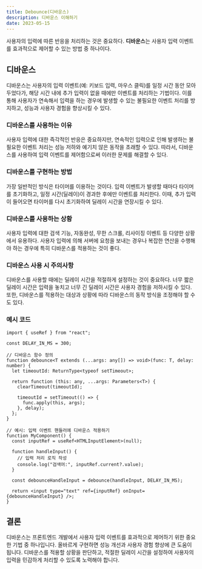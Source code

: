 ```yaml
---
title: Debounce(디바운스)
description: 디바운스 이해하기
date: 2023-05-15
---
```


사용자의 입력에 따른 반응을 처리하는 것은 중요하다. **디바운스**는 사용자 입력 이벤트를 효과적으로 제어할 수 있는 방법 중 하나이다.

## 디바운스

디바운스는 사용자의 입력 이벤트(예: 키보드 입력, 마우스 클릭)를 일정 시간 동안 모아두었다가, 해당 시간 내에 추가 입력이 없을 때에만 이벤트를 처리하는 기법이다. 이를 통해 사용자가 연속해서 입력을 하는 경우에 발생할 수 있는 불필요한 이벤트 처리를 방지하고, 성능과 사용자 경험을 향상시킬 수 있다.

### 디바운스를 사용하는 이유

사용자 입력에 대한 즉각적인 반응은 중요하지만, 연속적인 입력으로 인해 발생하는 불필요한 이벤트 처리는 성능 저하와 예기치 않은 동작을 초래할 수 있댜. 따라서, 디바운스를 사용하여 입력 이벤트를 제어함으로써 이러한 문제를 해결할 수 있다.

### 디바운스를 구현하는 방법

가장 일반적인 방식은 타이머를 이용하는 것이다. 입력 이벤트가 발생할 때마다 타이머를 초기화하고, 일정 시간(딜레이)이 경과한 후에만 이벤트를 처리한다. 이때, 추가 입력이 들어오면 타이머를 다시 초기화하여 딜레이 시간을 연장시킬 수 있다.

### 디바운스를 사용하는 상황

사용자 입력에 대한 검색 기능, 자동완성, 무한 스크롤, 리사이징 이벤트 등 다양한 상황에서 유용하다. 사용자 입력에 의해 서버에 요청을 보내는 경우나 복잡한 연산을 수행해야 하는 경우에 특히 디바운스를 적용하는 것이 좋다.

### 디바운스 사용 시 주의사항

디바운스를 사용할 때에는 딜레이 시간을 적절하게 설정하는 것이 중요하다. 너무 짧은 딜레이 시간은 입력을 놓치고 너무 긴 딜레이 시간은 사용자 경험을 저하시킬 수 있다. 또한, 디바운스를 적용하는 대상과 상황에 따라 디바운스의 동작 방식을 조정해야 할 수도 있다.

### 예시 코드

```tsx
import { useRef } from "react";

const DELAY_IN_MS = 300;

// 디바운스 함수 정의
function debounce<T extends (...args: any[]) => void>(func: T, delay: number) {
  let timeoutId: ReturnType<typeof setTimeout>;

  return function (this: any, ...args: Parameters<T>) {
    clearTimeout(timeoutId);

    timeoutId = setTimeout(() => {
      func.apply(this, args);
    }, delay);
  };
}

// 예시: 입력 이벤트 핸들러에 디바운스 적용하기
function MyComponent() {
  const inputRef = useRef<HTMLInputElement>(null);

  function handleInput() {
    // 입력 처리 로직 작성
    console.log("검색어:", inputRef.current?.value);
  }

  const debounceHandleInput = debounce(handleInput, DELAY_IN_MS);

  return <input type="text" ref={inputRef} onInput={debounceHandleInput} />;
}
```

## 결론

디바운스는 프론트엔드 개발에서 사용자 입력 이벤트를 효과적으로 제어하기 위한 중요한 기법 중 하나입니다. 올바르게 구현하면 성능 개선과 사용자 경험 향상에 큰 도움이 됩니다. 디바운스를 적용할 상황을 판단하고, 적절한 딜레이 시간을 설정하여 사용자의 입력을 민감하게 처리할 수 있도록 노력해야 합니다.
